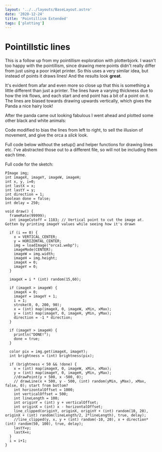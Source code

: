 ```yaml
---
layout: '../../layouts/BaseLayout.astro'
date: '2020-12-24'
title: 'Pointillism Extended'
tags: ['plotting']
---
```




# Pointillstic lines

<DummyComponent />

<ImageContainer client:only src={panda.src} />

This is a follow up from my pointillism exploration with plotterbjork. I wasn't too happy with the pointillism, since drawing mere points didn't really differ from just using a poor inkjet printer. So this uses a very similar idea, but instead of points it draws lines! And the results look **great**.

It's evident from afar and even more so close up that this is something a little different than just a printer. The lines have a varying thickness due to how the ink flows, and each start and end point has a bit of a point on it. The lines are biased towards drawing upwards vertically, which gives the Panda a nice hairy look!

<ImageContainer client:only src={panda_closeup.src} />

After the panda came out looking fabulous I went ahead and plotted some other
black and white animals:

<ImageContainer client:only src={orca.src} />

Code modified to bias the lines from left to right, to sell the illusion of movement, and give the orca a _slick_ look.

Full code below without the setup() and helper functions for drawing lines etc.
I've abstracted those out to a different file, so will not be including them each time.

Full code for the sketch:

```
PImage img;
int imageX, imageY, imageW, imageH;
int x, y, i=0;
int lastX = x;
int lastY = y;
int direction = 1;
boolean done = false;
int delay = 250;

void draw() {
  frameRate(99999);
  int imageCutoff = 1183; // Vertical point to cut the image at. Gotten by printing imageY values while seeing how it's drawn

  if (i == 0) {
    x = VERTICAL_CENTER;
    y = HORIZONTAL_CENTER;
    img = loadImage("orca1.webp");
    imageMode(CENTER);
    imageW = img.width;
    imageH = img.height;
    imageX = 0;
    imageY = 0;
  }

  imageX = i * (int) random(15,60);

  if (imageX > imageW) {
    imageX = 0;
    imageY = imageY + 1;
    i = 1;
    stroke(0, 0, 200, 90);
    x = (int) map(imageX, 0, imageW, xMin, xMax);
    y = (int) map(imageY, 0, imageH, yMin, yMax);
    direction = -1 * direction;
  }

  if (imageY > imageH) {
    println("DONE!");
    done = true;
  }

  color pix = img.get(imageX, imageY);
  int brightness = (int) brightness(pix);

  if (brightness < 50 && !done) {
    x = (int) map(imageX, 0, imageW, xMin, xMax);
    y = (int) map(imageY, 0, imageH, yMin, yMax);
    //drawPoint(y + 500, x -500, 0);
    // drawLine(x + 500, y - 500, (int) random(yMin, yMax), xMax, false, 0); start from bottom?
    int horizontalOffset = 1000;
    int verticalOffset = 500;
    int lineLength = 100;
    int originY = (int) y + verticalOffset;
    int originX = (int) x - horizontalOffset;
    line_clipped(originY, originX, originY + (int) random(10, 20), originX + (int) random(lineLength/2, 2*lineLength), true, delay);
    //line_clipped(y, x, y + (int) random(-10, 20), x + direction*(int) random(50, 100), true, delay);
    lastY=y;
    lastX=x;
  }
  i = i+1;
}
```
